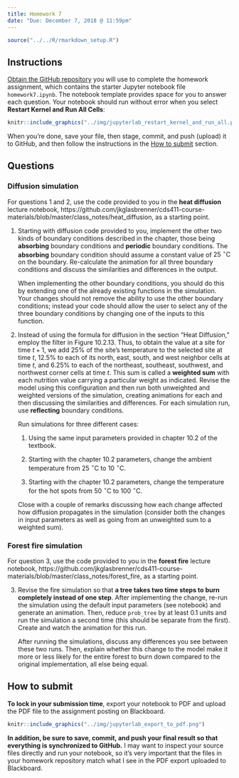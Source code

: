 ```yaml
---
title: Homework 7
date: "Due: December 7, 2018 @ 11:59pm"
---
```


```r
source("../../R/rmarkdown_setup.R")
```

## Instructions

[Obtain the GitHub repository][github-classroom] you will use to complete the homework assignment, which contains the starter Jupyter notebook file `homework7.ipynb`.
The notebook template provides space for you to answer each question.
Your notebook should run without error when you select **Restart Kernel and Run All Cells**:

```r
knitr::include_graphics("../img/jupyterlab_restart_kernel_and_run_all.png")
```

When you’re done, save your file, then stage, commit, and push (upload) it to GitHub, and then follow the instructions in the [How to submit](#how-to-submit) section.

## Questions

### Diffusion simulation

For questions @diffusion-boundaries and @diffusion-filter, use the code provided to you in the **heat diffusion** lecture notebook, https://github.com/jkglasbrenner/cds411-course-materials/blob/master/class_notes/heat_diffusion, as a starting point.

@diffusion-boundaries.
    Starting with diffusion code provided to you, implement the other two kinds of boundary conditions described in the chapter, those being **absorbing** boundary conditions and **periodic** boundary conditions.
    The **absorbing** boundary condition should assume a constant value of $25\text{ }^{\circ}\text{C}$ on the boundary.
    Re-calculate the animation for all three boundary conditions and discuss the similarities and differences in the output.
    
    When implementing the other boundary conditions, you should do this by extending one of the already existing functions in the simulation.
    Your changes should not remove the ability to use the other boundary conditions; instead your code should allow the user to select any of the three boundary conditions by changing one of the inputs to this function.
    
@diffusion-filter.
    Instead of using the formula for diffusion in the section "Heat Diffusion," employ the filter in Figure 10.2.13.
    Thus, to obtain the value at a site for time $t+1$, we add 25% of the site's temperature to the selected site at time $t$, 12.5% to each of its north, east, south, and west neighbor cells at time $t$, and 6.25% to each of the northeast, southeast, southwest, and northwest corner cells at time $t$.
    This sum is called a **weighted sum** with each nutrition value carrying a particular weight as indicated.
    Revise the model using this configuration and then run both unweighted and weighted versions of the simulation, creating animations for each and then discussing the similarities and differences.
    For each simulation run, use **reflecting** boundary conditions.
    
    Run simulations for three different cases:
    
    1.  Using the same input parameters provided in chapter 10.2 of the textbook.
    
    2.  Starting with the chapter 10.2 parameters, change the ambient temperature from $25\text{ }^{\circ}\text{C}$ to $10\text{ }^{\circ}\text{C}$.
    
    3.  Starting with the chapter 10.2 parameters, change the temperature for the hot spots from $50\text{ }^{\circ}\text{C}$ to $100\text{ }^{\circ}\text{C}$.
    
    Close with a couple of remarks discussing how each change affected how diffusion propagates in the simulation (consider both the changes in input parameters as well as going from an unweighted sum to a weighted sum).
    
### Forest fire simulation

For question @revise-forest-fire-sim, use the code provided to you in the **forest fire** lecture notebook, https://github.com/jkglasbrenner/cds411-course-materials/blob/master/class_notes/forest_fire, as a starting point.

@revise-forest-fire-sim.
    Revise the fire simulation so that **a tree takes two time steps to burn completely instead of one step**.
    After implementing the change, re-run the simulation using the default input parameters (see notebook) and generate an animation.
    Then, reduce `prob_tree` by at least 0.1 units and run the simulation a second time (this should be separate from the first).
    Create and watch the animation for this run.
    
    After running the simulations, discuss any differences you see between these two runs.
    Then, explain whether this change to the model make it more or less likely for the entire forest to burn down compared to the original implementation, all else being equal.

## How to submit

**To lock in your submission time**, export your notebook to PDF and upload the PDF file to the assignment posting on Blackboard.

```r
knitr::include_graphics("../img/jupyterlab_export_to_pdf.png")
```

**In addition, be sure to save, commit, and push your final result so that everything is synchronized to GitHub.**
I may want to inspect your source files directly and run your notebook, so it's very important that the files in your homework repository match what I see in the PDF export uploaded to Blackboard.

[github-classroom]: https://classroom.github.com/a/XOALlp1O
